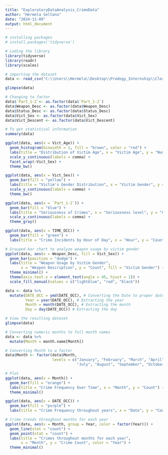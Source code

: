 ```yaml
---
title: "ExploratoryDataAnalysis_CrimeData"
author: "Hermela Seltanu"
date: "2024-11-09"
output: html_document
---
```



```r
# installing packages
# install.packages('tidyverse')

# Loding the library
library(tidyverse)
library(readr)
library(scales)

```


```r
# importing the dataset
data <- read_csv("C:\\Users\\Hermela\\Desktop\\Predogy_Internship\\Cleaned_Crime_Data.csv")

glimpse(data)
```
```r
# Changing to factor
data$`Part_1-2`<- as.factor(data$`Part_1-2`)
data$Weapon_Desc <- as.factor(data$Weapon_Desc)
data$Status_Desc <- as.factor(data$Status_Desc)
data$Vict_Sex <- as.factor(data$Vict_Sex)
data$Vict_Descent <- as.factor(data$Vict_Descent)
```


```r
# To get statistical information
summary(data)
```

```r
ggplot(data, aes(x = Vict_Age)) +
  geom_histogram(binwidth = 1, fill = "brown", color = "red") +
  labs(title = "Distribution of Victim Age", x = "Victim Age", y = "Number of Victims") +
  scale_y_continuous(labels = comma) +
  facet_wrap(~Vict_Sex) +
  theme_bw()
```

```r
ggplot(data, aes(x = Vict_Sex)) +
  geom_bar(fill = "yellow") +
  labs(title = "Victim's Gender Distribution", x = "Victim Gender", y = "Count") +
  scale_y_continuous(labels = comma) +
  theme_bw()

```
```r
ggplot(data, aes(x = `Part_1-2`)) +
  geom_bar(fill = "blue") +
  labs(title = "Seriousness of Crimes", x = "Seriousness level", y = "Count") +
  scale_y_continuous(labels = comma) +
  theme_gray()
```


```r
ggplot(data, aes(x = TIME_OCC)) +
  geom_bar(fill = "green") +
  labs(title = "Crime Incidents by Hour of Day", x = "Hour", y = "Count")
```
```r
# Grouped bar chart to analyze weapon usage by victim gender
ggplot(data, aes(x = Weapon_Desc, fill = Vict_Sex)) +
  geom_bar(position = "dodge") +
  labs(title = "Weapon Usage by Victim Gender", 
       x = "Weapon Description", y = "Count", fill = "Victim Gender") +
  theme_minimal() +
  theme(axis.text.x = element_text(angle = 45, hjust = 1)) +
  scale_fill_manual(values = c("lightblue", "red", "black"))

```

```r
data <- data %>%
  mutate(DATE_OCC = ymd(DATE_OCC), # Converting the Date to proper date format (MM/DD/YYYY)
         Year = year(DATE_OCC), # Extracting the year
         Month = month(DATE_OCC), # Extracting the month
         Day = day(DATE_OCC)) # Extracting the day

# View the resulting dataset
glimpse(data)
```
```r
# Converting numeric months to full month names
data <- data %>%
  mutate(Month = month.name[Month])
```

```r
# Converting Month to a factor 
data$Month <- factor(data$Month, 
                     levels = c("January", "February", "March", "April", "May", "June", 
                                "July", "August", "September", "October", "November", "December"))

# Plot
ggplot(data, aes(x = Month)) +
  geom_bar(fill = "orange") +
  labs(title = "Crime Frequency Over Time", x = "Month", y = "Count") +
  theme_minimal()
```

```r
ggplot(data, aes(x = DATE_OCC)) +
  geom_bar(fill = "purple") +
  labs(title = "Crime Frequency throughout years", x = "Date", y = "Count")
```

```r
# Crime trends throughout months for each year
ggplot(data, aes(x = Month, group = Year, color = factor(Year))) +
  geom_line(stat = "count") +
  geom_point(stat = "count") +
  labs(title = "Crimes throughout months for each year", 
       x = "Month", y = "Crime Count", color = "Year") +
  theme_minimal()

```

